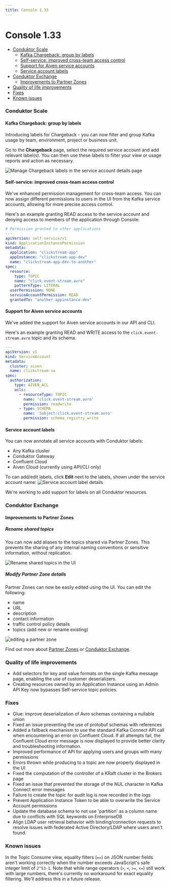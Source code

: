 ```yaml
---
title: Console 1.33
---
```


# Console 1.33

- [Conduktor Scale](#conduktor-scale)
  - [Kafka Chargeback: group by labels](#kafka-chargeback-group-by-labels)
  - [Self-service: improved cross-team access control](#self-service-improved-cross-team-access-control)
  - [Support for Aiven service accounts](#support-for-aiven-service-accounts)
  - [Service account labels](#service-account-labels)
- [Conduktor Exchange](#conduktor-exchange)
  - [Improvements to Partner Zones](#improvements-to-partner-zones)
- [Quality of life improvements](#quality-of-life-improvements)
- [Fixes](#fixes)
- [Known issues](#known-issues)

### Conduktor Scale

#### Kafka Chargeback: group by labels

Introducing labels for Chargeback - you can now filter and group Kafka usage by team, environment, project or business unit.

Go to the **Chargeback** page, select the required service account and add relevant label(s). You can then use these labels to filter your view or usage reports and action as necessary. 

![Manage Chargeback labels in the service account details page](/images/changelog/platform/v33/chargeback.png)

#### Self-service: improved cross-team access control

We've enhanced permission management for cross-team access. You can now assign different permissions to users in the UI from the Kafka service accounts, allowing for more precise access control.

Here's an example granting READ access to the service account and denying access to members of the application through Console:

````yaml
# Permission granted to other applications
---
apiVersion: self-service/v1
kind: ApplicationInstancePermission
metadata:
  application: "clickstream-app"
  appInstance: "clickstream-app-dev"
  name: "clickstream-app-dev-to-another"
spec:
  resource:
    type: TOPIC
    name: "click.event-stream.avro"
    patternType: LITERAL
  userPermission: NONE
  serviceAccountPermission: READ
  grantedTo: "another-appinstance-dev"
````

#### Support for Aiven service accounts

We've added the support for Aiven service accounts in our API and CLI.

Here's an example granting READ and WRITE access to the `click.event-stream.avro` topic and its schema.

````yaml
---
apiVersion: v1
kind: ServiceAccount
metadata:
  cluster: aiven
  name: clickstream-sa
spec:
  authorization:
    type: AIVEN_ACL
    acls:
      - resourceType: TOPIC
        name: 'click.event-stream.avro'
        permission: readwrite
      - type: SCHEMA
        name: 'Subject:click.event-stream.avro'
        permission: schema_registry_write
````

#### Service account labels

You can now annotate all service accounts with Conduktor labels:

- Any Kafka cluster
- Conduktor Gateway
- Confluent Cloud
- Aiven Cloud (currently using API/CLI only)

To can add/edit labels, click **Edit** next to the labels, shown under the service account name:
![Service account label details](/images/changelog/platform/v32/edit-service-account-labels.png)

<Info>
We're working to add support for labels on all Conduktor resources.
</Info>

### Conduktor Exchange

#### Improvements to Partner Zones

##### Rename shared topics

You can now add aliases to the topics shared via Partner Zones. This prevents the sharing of any internal naming conventions or sensitive information, without replication.

![Rename shared topics in the UI](/images/changelog/platform/v33/topic-renaming.png)

##### Modify Partner Zone details

Partner Zones can now be easily edited using the UI. You can edit the following:

- name
- URL
- description
- contact information
- traffic control policy details
- topics (add new or rename existing)

![editing a partner zone](/images/changelog/platform/v33/edit-pz.png)

Find out more about [Partner Zones](/guide/conduktor-concepts/partner-zones) or [Conduktor Exchange](https://www.conduktor.io).

### Quality of life improvements

- Add selectors for key and value formats on the single Kafka message page, enabling the use of customer deserializers.
- Creating resources owned by an Application Instance using an Admin API Key now bypasses Self-service topic policies.

### Fixes

- Glue: improve deserialization of Avro schemas containing a nullable union
- Fixed an issue preventing the use of protobuf schemas with references
- Added a fallback mechanism to use the standard Kafka Connect API call when encountering an error on Confluent Cloud. If all attempts fail, the Confluent Cloud error message is now displayed to provide better clarity and troubleshooting information.
- Improved performance of API for applying users and groups with many permissions
- Errors thrown while producing to a topic are now properly displayed in the UI
- Fixed the computation of the controller of a KRaft cluster in the Brokers page
- Fixed an issue that prevented the storage of the NUL character in Kafka Connect error messages
- Failure to create the topic for audit log is now recorded in the logs
- Prevent Application Instance Token to be able to overwrite the Service Account permissions
- Update the database schema to not use 'partition' as a column name due to conflicts with SQL keywords on EnterpriseDB
- Align LDAP user retrieval behavior with binding/connection requests to resolve issues with federated Active Directory/LDAP where users aren't found.

### Known issues

In the Topic Consume view, equality filters (`==`) on JSON number fields aren't working correctly when the number exceeds JavaScript's safe integer limit of `2^53-1`. Note that while range operators (`>`, `<`, `>=`, `<=`) still work with large numbers, there's currently no workaround for exact equality filtering. We'll address this in a future release.
